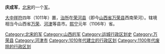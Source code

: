 '''庆成军'''，[[北宋|北宋]]的一个[[军_(行政区划)|军]]。

[[大中祥符|大中祥符]]四年（1011年）置，[[治所|治所]]在[[荣河县|荣河县]]（即今[[山西省|山西省]][[万荣县|万荣县]]西南荣河）。辖境相当今山西省[[万荣县|万荣]]、[[河津市|河津]]等县市。[[熙宁|熙宁]]元年（1106年）省。 

{{北宋行政区划小作品}}
[[Category:北宋的军|Category:北宋的军]] 
[[Category:山西的军|Category:山西的军]]
[[Category:运城行政区划史|Category:运城行政区划史]]
[[Category:万荣县|Category:万荣县]]
[[Category:河津市|Category:河津市]]
[[Category:1010年代建立的行政区划|Category:1010年代建立的行政区划]]
[[Category:1100年代废除的行政区划|Category:1100年代废除的行政区划]]